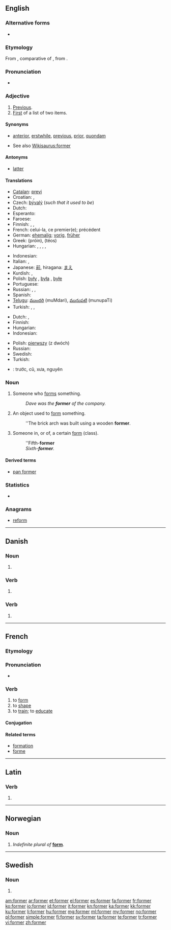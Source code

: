 ==English==

===Alternative forms===
* {{onym|en|fmr}}

===Etymology===
From {{etyl|enm}} {{term|former|lang=enm}}, comparative of {{term|forme||first|lang=enm}}, from {{etyl|ang}} {{term|forma||first|lang=ang}}.

===Pronunciation===
* {{audio|en-us-former.ogg|Audio (US)}}
*: {{rhymes|ɔː(r)mə(r)}}

===Adjective===
{{en-adj|-}}

# [[previous|Previous]].
# [[first|First]] of a list of two items.

====Synonyms====
* {{sense|previous}} [[anterior]], [[erstwhile]], [[previous]], [[prior]], [[quondam]]
* See also [[Wikisaurus:former]]

====Antonyms====
* {{italbrac|previous}} [[latter]]

====Translations====
{{trans-top|previous}}
* [[Catalan]]: [[previ]]
* Croatian: {{t|hr|prethodni}},  {{t+|hr|bivši}}
* Czech: [[bývalý]] {{m}} (''such that it used to be'')
* Dutch: {{t-|nl|voormalig}}
* Esperanto: {{t-|eo|antaŭa|xs=Esperanto}}
* Faroese: {{t-|fo|fyrrverandi|xs=Faroese}}
* Finnish: {{t+|fi|edeltävä}}, {{t+|fi|edellinen}}, {{t+|fi|entinen}}
* French: celui-la, ce premier(e); précédent
* German: [[ehemalig]]; [[vorig]], [[früher]]
* Greek: {{t+|el|πρώην}} (próin), {{t|el|τέως}} (téos)
* Hungarian: {{t+|hu|előző}}, {{t-|hu|előbbi}}, {{t+|hu|korábbi}}, {{t+|hu|egykori}}, {{t|hu|hajdani}}
{{trans-mid}}
* Indonesian: {{t+|id|mantan|xs=Indonesian}}
* Italian: {{t+|it|precedente}}, {{t+|it|anteriore}}
* Japanese: [[前]], hiragana: [[まえ]]
* Kurdish: {{ku-Arab|[[به‌رتر]]}}, {{ku-Arab|[[پێشو]]}}
* Polish: [[były]] {{m}}, [[była]] {{f}}, [[byłe]] {{n}}
* Portuguese: {{t+|pt|anterior}}
* Russian: {{t+|ru|предыдущий|tr=predydúščij}}, {{t|ru|бывший|tr=bývšij}}, {{t|ru|прежний|tr=préžnij|sc=Cyrl}}
* Spanish: {{t+|es|anterior}}
* [[Telugu]]: [[ముందరి]] (muMdari), [[మునుపటి]] (munupaTi)
* Turkish: {{t+|tr|önce}},  {{t|tr|önceki}},  {{t+|tr|eski}}
{{trans-bottom}}

{{trans-top|first of a list of two items}}
* Dutch: {{t+|nl|deze}}, {{t-|nl|eerstgenoemde}}
* Finnish: {{t+|fi|ensimmäinen}}
* Hungarian: {{t-|hu|előbbi}}
* Indonesian: {{t|id|terdahulu|xs=Indonesian}}
{{trans-mid}}
* Polish: [[pierwszy]] (z dwóch)
* Russian: {{t+|ru|первый|tr=pérvyj}}
* Swedish: {{t|sv|föregående}}
* Turkish: {{t+|tr|ilk}}
{{trans-bottom}}

{{checktrans-top}}
* {{ttbc|vi}}: trước, cũ, xưa, nguyên
{{trans-bottom}}

===Noun===
{{en-noun}}

# Someone who [[form]]s something.
#: ''Dave was the '''former''' of the company.''
# An object used to [[form]] something.
#: ''The brick arch was built using a wooden '''former'''.
# {{chiefly|British|used in combinations}} Someone in, or of, a certain [[form]] (class).
#: ''Fifth-'''former'''
#: ''Sixth-'''former'''.''

====Derived terms====
* [[pan former]]

===Statistics===
* {{rank|minutes|appear|thoughts|661|former|twenty|lips|donations}}

===Anagrams===
* [[reform]]

----

==Danish==

===Noun===
{{infl|da|noun form|g=c}}

# {{form of|plural indefinite|form|lang=da}}

===Verb===
{{infl|da|verb form}}

# {{form of|present|forme|lang=da}}

===Verb===
{{infl|da|verb form|head=former ''or'' formér}}

# {{form of|imperative|formere|lang=da}}

----

==French==

===Etymology===
{{etyl|la|fr}} {{term|formo|formō|I form|lang=la}}

===Pronunciation===
* {{audio|Fr-former.ogg|Audio}}

===Verb===
{{fr-verb}}

# to [[form]] {{gloss|generic sense}}
# to [[shape]] {{gloss|to make into a certain shape}}
# to [[train]]; to [[educate]]

====Conjugation====
{{fr-conj-er|form|avoir}}

====Related terms====
* [[formation#French|formation]]
* [[forme#French|forme]]

----

==Latin==

===Verb===
{{la-verb-form|former}}

# {{conjugation of|formo|formō|1|s|pres|pass|sub|lang=la}}

----

==Norwegian==

===Noun===
{{infl|no|noun form}}

# ''Indefinite plural of'' '''[[form]]'''.

----

==Swedish==

===Noun===
{{infl|sv|noun form}}

# {{sv-noun-form-indef-pl|form}}

[[am:former]]
[[ar:former]]
[[et:former]]
[[el:former]]
[[es:former]]
[[fa:former]]
[[fr:former]]
[[ko:former]]
[[io:former]]
[[id:former]]
[[it:former]]
[[kn:former]]
[[ka:former]]
[[kk:former]]
[[ku:former]]
[[li:former]]
[[hu:former]]
[[mg:former]]
[[ml:former]]
[[my:former]]
[[no:former]]
[[pl:former]]
[[simple:former]]
[[fi:former]]
[[sv:former]]
[[ta:former]]
[[te:former]]
[[tr:former]]
[[vi:former]]
[[zh:former]]